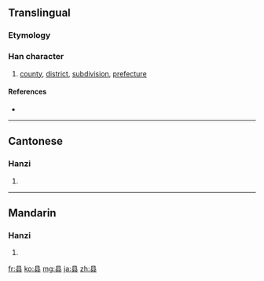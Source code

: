 {{also|縣|県}}
==Translingual==
{{ja-forms|[[県]]|县|[[縣]]}}
===Etymology===
{{Han simp|縣}}

===Han character===
{{Han char|rn=28|rad=厶|as=05|sn=7|four=|canj=月一戈 (BMI)}}

# [[county]], [[district]], [[subdivision]], [[prefecture]]

====References====
* {{Han ref|kx=0164.161|hdz=10386.090|uh=53BF|ud=21439}}

----

==Cantonese==

===Hanzi===
{{yue-hanzi|jyut=|y=yun2, yun6|tra=縣}}

# {{defn|Cantonese|sort=厶05}}

----

==Mandarin==

===Hanzi===
{{cmn-hanzi|tra=縣|pin=[[xiàn]] ([[xian4]])|wg=hsien<sup>4</sup>}}

# {{defn|Mandarin|sort=厶05}}

[[fr:县]]
[[ko:县]]
[[mg:县]]
[[ja:县]]
[[zh:县]]